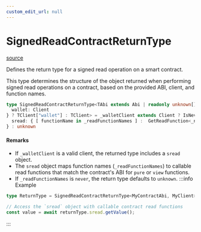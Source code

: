 ```yaml
---
custom_edit_url: null
---
```


# SignedReadContractReturnType
<div className="doc-side">
<div className="doc-main-source">

[source](https://github.com/SeismicSystems/seismic-client/blob/53e6e22/packages/seismic-viem/src/contract/contract.ts#L60)

</div>
</div>

<div className="doc-subtitle">

Defines the return type for a signed read operation on a smart contract.

This type determines the structure of the object returned when performing
signed read operations on a contract, based on the provided ABI, client, and
function names.

</div>

```ts
type SignedReadContractReturnType<TAbi extends Abi | readonly unknown[], TClient extends Client | KeyedClient = Client | KeyedClient, _readFunctionNames extends string = TAbi extends Abi ? Abi extends TAbi ? string : ExtractAbiFunctionNames<TAbi, "pure" | "view"> : string, _narrowable extends boolean = IsNarrowable<TAbi, Abi>, _walletClient extends Client | unknown = TClient extends {
  wallet: Client
} ? TClient["wallet"] : TClient> = _walletClient extends Client ? IsNever<_readFunctionNames> extends true ? unknown : {
  sread: { [ functionName in _readFunctionNames ] :  GetReadFunction<_narrowable, TAbi, functionName extends ContractFunctionName<TAbi, "pure" | "view"> ? functionName : never> }
} : unknown
```

<h4 className="doc-comment-title">Remarks</h4>

- If `_walletClient` is a valid client, the returned type includes a `sread` object.
- The `sread` object maps function names (`_readFunctionNames`) to callable read functions
  that match the contract's ABI for `pure` or `view` functions.
- If `_readFunctionNames` is `never`, the return type defaults to `unknown`.
:::info Example

```typescript
type ReturnType = SignedReadContractReturnType<MyContractAbi, MyClient>;

// Access the `sread` object with callable contract read functions
const value = await returnType.sread.getValue();
```

:::